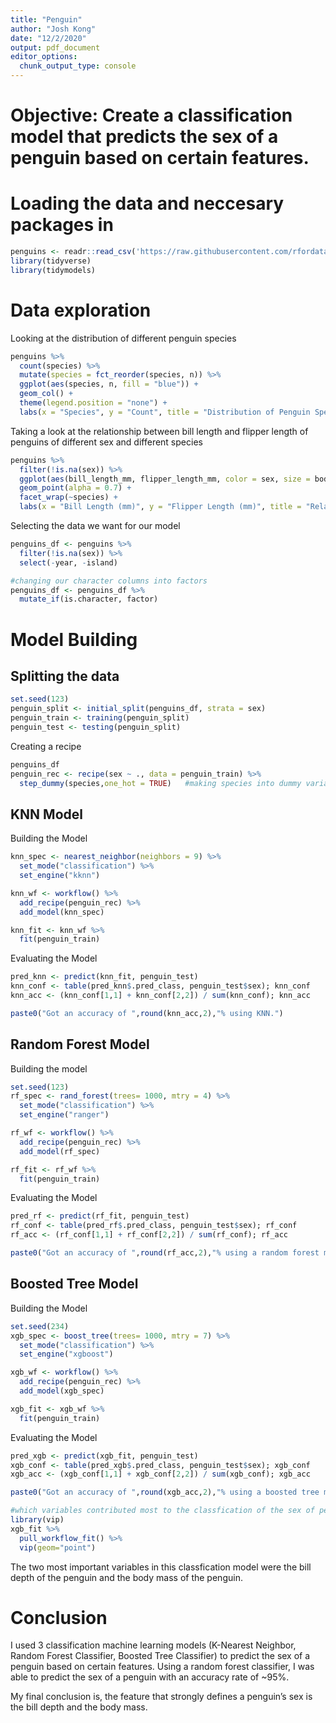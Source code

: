 ```yaml
---
title: "Penguin"
author: "Josh Kong"
date: "12/2/2020"
output: pdf_document
editor_options: 
  chunk_output_type: console
---
```

# Objective: Create a classification model that predicts the sex of a penguin based on certain features.

# Loading the data and neccesary packages in
```r
penguins <- readr::read_csv('https://raw.githubusercontent.com/rfordatascience/tidytuesday/master/data/2020/2020-07-28/penguins.csv')
library(tidyverse)
library(tidymodels)
```

# Data exploration
Looking at the distribution of different penguin species
```r
penguins %>% 
  count(species) %>%
  mutate(species = fct_reorder(species, n)) %>% 
  ggplot(aes(species, n, fill = "blue")) + 
  geom_col() + 
  theme(legend.position = "none") +
  labs(x = "Species", y = "Count", title = "Distribution of Penguin Species")
```

Taking a look at the relationship between bill length and flipper length of penguins of different sex and different species
```r
penguins %>% 
  filter(!is.na(sex)) %>% 
  ggplot(aes(bill_length_mm, flipper_length_mm, color = sex, size = body_mass_g)) + 
  geom_point(alpha = 0.7) + 
  facet_wrap(~species) + 
  labs(x = "Bill Length (mm)", y = "Flipper Length (mm)", title = "Relationship Between Bill and Flipper Length of Penguins", color = "Sex", size = "Body Mass (g)") 
```

Selecting the data we want for our model
```r
penguins_df <- penguins %>% 
  filter(!is.na(sex)) %>% 
  select(-year, -island)

#changing our character columns into factors
penguins_df <- penguins_df %>% 
  mutate_if(is.character, factor)
```



# Model Building

## Splitting the data
```r
set.seed(123)
penguin_split <- initial_split(penguins_df, strata = sex)
penguin_train <- training(penguin_split)
penguin_test <- testing(penguin_split)
```

Creating a recipe
```r
penguins_df
penguin_rec <- recipe(sex ~ ., data = penguin_train) %>% 
  step_dummy(species,one_hot = TRUE)   #making species into dummy variables.
```


## KNN Model

Building the Model
```r
knn_spec <- nearest_neighbor(neighbors = 9) %>% 
  set_mode("classification") %>% 
  set_engine("kknn")

knn_wf <- workflow() %>% 
  add_recipe(penguin_rec) %>% 
  add_model(knn_spec)

knn_fit <- knn_wf %>% 
  fit(penguin_train)
```

Evaluating the Model
```r
pred_knn <- predict(knn_fit, penguin_test)
knn_conf <- table(pred_knn$.pred_class, penguin_test$sex); knn_conf
knn_acc <- (knn_conf[1,1] + knn_conf[2,2]) / sum(knn_conf); knn_acc

paste0("Got an accuracy of ",round(knn_acc,2),"% using KNN.")
```



## Random Forest Model

Building the model
```r
set.seed(123)
rf_spec <- rand_forest(trees= 1000, mtry = 4) %>% 
  set_mode("classification") %>% 
  set_engine("ranger")

rf_wf <- workflow() %>% 
  add_recipe(penguin_rec) %>% 
  add_model(rf_spec)

rf_fit <- rf_wf %>% 
  fit(penguin_train)
```

Evaluating the Model
```r
pred_rf <- predict(rf_fit, penguin_test)
rf_conf <- table(pred_rf$.pred_class, penguin_test$sex); rf_conf
rf_acc <- (rf_conf[1,1] + rf_conf[2,2]) / sum(rf_conf); rf_acc

paste0("Got an accuracy of ",round(rf_acc,2),"% using a random forest model.")
```


## Boosted Tree Model

Building the Model
```r
set.seed(234)
xgb_spec <- boost_tree(trees= 1000, mtry = 7) %>% 
  set_mode("classification") %>% 
  set_engine("xgboost")

xgb_wf <- workflow() %>% 
  add_recipe(penguin_rec) %>% 
  add_model(xgb_spec)

xgb_fit <- xgb_wf %>% 
  fit(penguin_train)
```

Evaluating the Model
```r
pred_xgb <- predict(xgb_fit, penguin_test)
xgb_conf <- table(pred_xgb$.pred_class, penguin_test$sex); xgb_conf
xgb_acc <- (xgb_conf[1,1] + xgb_conf[2,2]) / sum(xgb_conf); xgb_acc

paste0("Got an accuracy of ",round(xgb_acc,2),"% using a boosted tree model.")
```



```r
#which variables contributed most to the classfication of the sex of penguins?
library(vip)
xgb_fit %>% 
  pull_workflow_fit() %>% 
  vip(geom="point")
```

The two most important variables in this classfication model were the bill depth of the penguin and the body mass of the penguin.


# Conclusion

I used 3 classification machine learning models (K-Nearest Neighbor, Random Forest Classifier, Boosted Tree Classifier) to predict the sex of a penguin based on certain features. Using a random forest classifier, I was able to predict the sex of a penguin with an accuracy rate of ~95%.

My final conclusion is, the feature that strongly defines a penguin's sex is the bill depth and the body mass. 

















